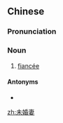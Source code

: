 ==Chinese==
{{zh-forms|type=21}}

===Pronunciation===
{{zh-pron
|m=wèihūnqī
|c=mei6 fan1 cai1
|h=pfs=vi-fûn-chhî
|mn=bī-hun-chhe
|cat=n
}}

===Noun===
{{zh-noun}}

# [[fiancée]]

====Antonyms====
* {{zh-l|未婚夫}}

[[zh:未婚妻]]